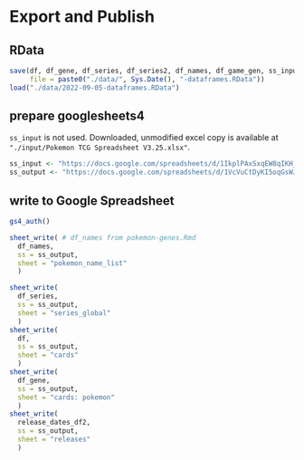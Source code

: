 # Export and Publish

## RData

```r
save(df, df_gene, df_series, df_series2, df_names, df_game_gen, ss_input, ss_output, files, excel_path, path, theme_pokemon,
     file = paste0("./data/", Sys.Date(), "-dataframes.RData"))
load("./data/2022-09-05-dataframes.RData")
```


## prepare googlesheets4

`ss_input` is not used. Downloaded, unmodified excel copy is available at `"./input/Pokemon TCG Spreadsheet V3.25.xlsx"`.
```r
ss_input <- "https://docs.google.com/spreadsheets/d/1IkplPAxSxqEW8qIKH_KW3cDp7C261kNZ-AX-AmCxnMY/edit#gid=840081758" 
ss_output <- "https://docs.google.com/spreadsheets/d/1VcVuCtDyKI5oqGsWJPKJGO7y-vIVZge6JrRqrE_kAQY/edit#gid=0"
```

## write to Google Spreadsheet
```r
gs4_auth()

sheet_write( # df_names from pokemon-genes.Rmd
  df_names,
  ss = ss_output,
  sheet = "pokemon_name_list"
  )

sheet_write(
  df_series,
  ss = ss_output,
  sheet = "series_global"
  )
sheet_write(
  df, 
  ss = ss_output,
  sheet = "cards"
  )
sheet_write(
  df_gene, 
  ss = ss_output,
  sheet = "cards: pokemon"
  )
sheet_write(
  release_dates_df2, 
  ss = ss_output,
  sheet = "releases"
  )
```

